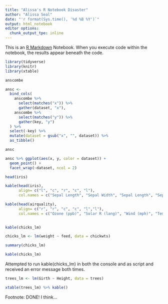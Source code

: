 ```yaml
---
title: "Alissa's R Notebook Disaster"
author: "Alissa Seal"
date: "'r format(Sys.time(), '%d %B %Y')`"
output: html_notebook
editor options: 
  chunk_output_tpe: inline
---
```


This is an [R Markdown](http://rmarkdown.rstudio.com) Notebook. When you execute code within the notebook, the results appear beneath the code. 

```r
library(tidyverse)
library(knitr)
library(xtable)
```

```r
anscombe
```

```r
ansc <-
  bind_cols(
    anscombe %>% 
      select(matches("x")) %>% 
      gather(dataset, "x"),
    anscombe %>% 
      select(matches("y")) %>% 
      gather(key, "y")
  ) %>% 
  select(-key) %>% 
  mutate(dataset = gsub("x", "", dataset)) %>% 
  as_tibble()
```
```r
ansc
```


```r
ansc %>% ggplot(aes(x, y, color = dataset)) + 
  geom_point() +
  facet_wrap(~dataset, ncol = 2)
```

```r
head(iris)
```

```r
kable(head(iris), 
      align= c("l", "c", "r", "c", "l"),
      col.names = c("Sepal Length", "Sepal Width", "Sepal Length", "Sepal Width", "Species"))
```

```r
kable(head(airquality), 
      align= c("r", "r", "c", "c", "l","l"),
      col.names = c("Ozone (ppb)", "Solar R (lang)", "Wind (mph)", "Temp (°F)", "Month","Day"))
      
```

```r
kable(chicks_lm)
```

```r
chicks_lm <- lm(weight ~ feed, data = chickwts)
```

```r
summary(chicks_lm)
```

```r
kable(chicks_lm)
```

Attempted to run kable(chicks_lm) in both the console and as script and received an error message both times. 

```r
trees_lm <- lm(Girth ~ Height, data = trees)
```


```r
xtable(trees_lm) %>% kable()
```


Footnote: DONE! I think... 
